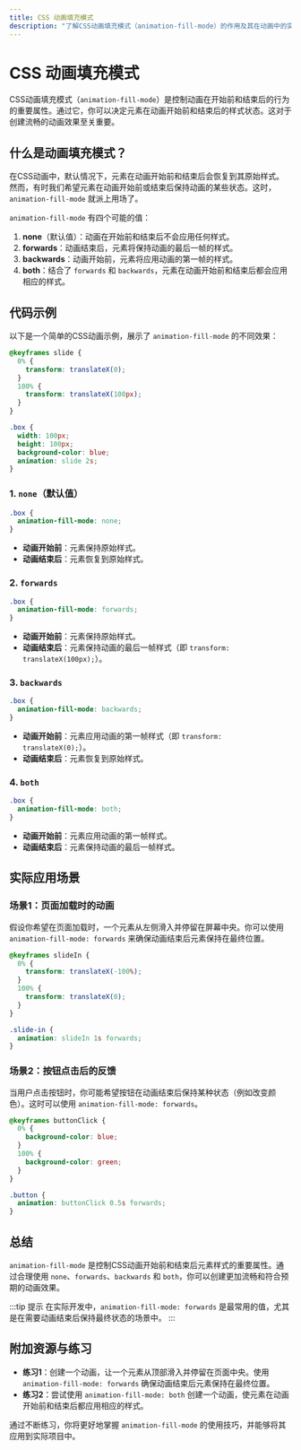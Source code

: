 ```yaml
---
title: CSS 动画填充模式
description: "了解CSS动画填充模式（animation-fill-mode）的作用及其在动画中的实际应用。适合初学者掌握如何控制动画的初始和结束状态。"
---
```


# CSS 动画填充模式

CSS动画填充模式（`animation-fill-mode`）是控制动画在开始前和结束后的行为的重要属性。通过它，你可以决定元素在动画开始前和结束后的样式状态。这对于创建流畅的动画效果至关重要。

## 什么是动画填充模式？

在CSS动画中，默认情况下，元素在动画开始前和结束后会恢复到其原始样式。然而，有时我们希望元素在动画开始前或结束后保持动画的某些状态。这时，`animation-fill-mode` 就派上用场了。

`animation-fill-mode` 有四个可能的值：

1. **none**（默认值）：动画在开始前和结束后不会应用任何样式。
2. **forwards**：动画结束后，元素将保持动画的最后一帧的样式。
3. **backwards**：动画开始前，元素将应用动画的第一帧的样式。
4. **both**：结合了 `forwards` 和 `backwards`，元素在动画开始前和结束后都会应用相应的样式。

## 代码示例

以下是一个简单的CSS动画示例，展示了 `animation-fill-mode` 的不同效果：

```css
@keyframes slide {
  0% {
    transform: translateX(0);
  }
  100% {
    transform: translateX(100px);
  }
}

.box {
  width: 100px;
  height: 100px;
  background-color: blue;
  animation: slide 2s;
}
```

### 1. `none`（默认值）

```css
.box {
  animation-fill-mode: none;
}
```

- **动画开始前**：元素保持原始样式。
- **动画结束后**：元素恢复到原始样式。

### 2. `forwards`

```css
.box {
  animation-fill-mode: forwards;
}
```

- **动画开始前**：元素保持原始样式。
- **动画结束后**：元素保持动画的最后一帧样式（即 `transform: translateX(100px);`）。

### 3. `backwards`

```css
.box {
  animation-fill-mode: backwards;
}
```

- **动画开始前**：元素应用动画的第一帧样式（即 `transform: translateX(0);`）。
- **动画结束后**：元素恢复到原始样式。

### 4. `both`

```css
.box {
  animation-fill-mode: both;
}
```

- **动画开始前**：元素应用动画的第一帧样式。
- **动画结束后**：元素保持动画的最后一帧样式。

## 实际应用场景

### 场景1：页面加载时的动画

假设你希望在页面加载时，一个元素从左侧滑入并停留在屏幕中央。你可以使用 `animation-fill-mode: forwards` 来确保动画结束后元素保持在最终位置。

```css
@keyframes slideIn {
  0% {
    transform: translateX(-100%);
  }
  100% {
    transform: translateX(0);
  }
}

.slide-in {
  animation: slideIn 1s forwards;
}
```

### 场景2：按钮点击后的反馈

当用户点击按钮时，你可能希望按钮在动画结束后保持某种状态（例如改变颜色）。这时可以使用 `animation-fill-mode: forwards`。

```css
@keyframes buttonClick {
  0% {
    background-color: blue;
  }
  100% {
    background-color: green;
  }
}

.button {
  animation: buttonClick 0.5s forwards;
}
```

## 总结

`animation-fill-mode` 是控制CSS动画开始前和结束后元素样式的重要属性。通过合理使用 `none`、`forwards`、`backwards` 和 `both`，你可以创建更加流畅和符合预期的动画效果。

:::tip 提示
在实际开发中，`animation-fill-mode: forwards` 是最常用的值，尤其是在需要动画结束后保持最终状态的场景中。
:::

## 附加资源与练习

- **练习1**：创建一个动画，让一个元素从顶部滑入并停留在页面中央。使用 `animation-fill-mode: forwards` 确保动画结束后元素保持在最终位置。
- **练习2**：尝试使用 `animation-fill-mode: both` 创建一个动画，使元素在动画开始前和结束后都应用相应的样式。

通过不断练习，你将更好地掌握 `animation-fill-mode` 的使用技巧，并能够将其应用到实际项目中。